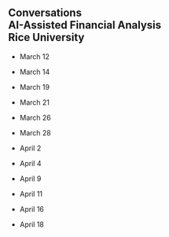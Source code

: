 ## Conversations<br>AI-Assisted Financial Analysis<br>Rice University<br>

- March 12

- March 14

- March 19

- March 21

- March 26

- March 28

- April 2

- April 4

- April 9

- April 11

- April 16

- April 18